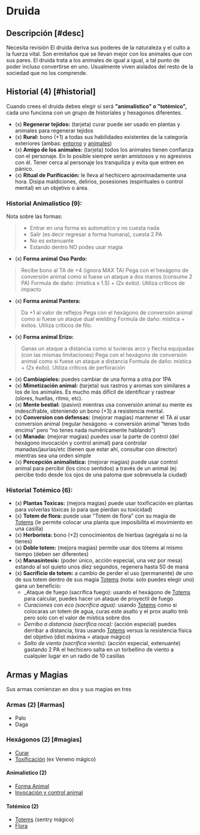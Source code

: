 
# Druida

<Bleed>
  <Screenshot src={druidPic} alt="placeholder" full />
</Bleed>

## Descripción [#desc]

<Callout type="warning" emoji="🔎">
  Necesita revisión
</Callout>
El druida deriva sus poderes de la naturaleza y el culto a la fuerza vital. Son ermitaños
que se llevan mejor con los animales que con sus pares. El druida trata a los animales
de igual a igual, a tal punto de poder incluso convertirse en uno. Usualmente 
viven aislados del resto de la sociedad que no los comprende.

## Historial (4) [#historial]
Cuando crees el druida debes elegir si será **"animalístico" o "totémico",** cada uno funciona con un grupo de historiales y hexagonos diferentes.

- (x) **Regenerar tejidos:** (tarjeta) curar puede ser usado en plantas y animales para regenerar tejidos
- (x) **Rural:** bono (+1) a todas sus habilidades existentes de la categoría exteriores (ambas: [entorno](/docs/list-skills/individual#cat-ext-entorno) y [animales](/docs/list-skills/individual#cat-ext-animales))
- (x) **Amigo de los animales:** (tarjeta) todos los animales tienen confianza con el personaje. En lo posible siempre serán amistosos y no agresivos con él. Tener cerca al personaje los tranquiliza y evita que entren en pánico.
- (x) **Ritual de Purificación:** <Pill type="s"/><Pill type="eo"/> le lleva al hechicero aproximadamente una hora. Disipa maldiciones, delirios, posesiones (espirituales o control mental) en un objetivo o área.

### Historial Animalístico (9):
Nota sobre las formas: 
> - Entrar en una forma es automatico y no cuesta nada
> - Salir (es decir regresar a forma humana), cuesta 2 PA
> - No es extenuante
> - Estando dentro NO podes usar magia

- (x) **Forma animal Oso Pardo:**
>  Recibe bono al TA de +4 (ignora MAX TA)
>  Pega con el hexágono de conversión animal como si fuese un ataque a dos manos (consume  2 PA)
>  Formula de daño: (mistica x 1.5) + (2x éxito). Utiliza críticos de impacto
- (x) **Forma animal Pantera:** 
>  Da +1 al valor de reflejos
>  Pega con el hexágono de conversión animal como si fuese un ataque dual wielding
>  Formula de daño: mística + éxitos. Utiliza críticos de filo.
- (x) **Forma animal Erizo:** 
>  Ganas un ataque a distancia como si tuvieras arco y flecha equipadas (con las mismas limitaciones)
>  Pega con el hexágono de conversión animal como si fuese un ataque a distancia
>  Formula de daño: mística + (2x éxito). Utiliza críticos de perforación
- (x) **Cambiapieles:** puedes cambiar de una forma a otra por 1PA
- (x) **Mimetización animal:** (tarjeta) sus rastros y aromas son similares a los de los animales. Es mucho más difícil de identificar y rastrear (olores, huellas, ritmo, etc).
- (x) **Mente bestial:** (pasivo) mientras usa conversión animal su mente es indescifrable, obteniendo un bono (+3) a resistencia mental.
- (x) **Conversion con defensas:** (mejorar magias) mantener el TA al usar conversion animal (regular hexágono -> conversión animal “tenes todo encima” pero “no tenes nada numéricamente hablando”)
- (x) **Manada:** (mejorar magias) puedes usar la parte de control (del hexágono invocación y control animal) para controlar manadas/jaurías/etc (tienen que estar ahí, consultar con director) mientras sea una orden simple
- (x) **Percepción animalistica:** (mejorar magias) puede usar control animal para percibir (los cinco sentidos) a través de un animal (ej: percibe todo desde los ojos de una paloma que sobrevuela la ciudad)

### Historial Totémico (6):
- (x) **Plantas Toxicas:** (mejora magias) puede usar toxificación en plantas para volverlas tóxicas (o para que pierdan su toxicidad)
- (x) **Totem de flora:** puede usar "Totem de flora" con su magia de [Totems](/docs/list-hexagons/e24) (le permite colocar una planta que imposibilita el movimiento en una casilla)
- (x) **Herborista:** bono (+2) conocimientos de hierbas (agrégala si no la tienes)
- (x) **Doble totem:** (mejora magias) permite usar dos tótems al mismo tiempo (deben ser diferentes) 
- (x) **Manasíntesis:** (poder único, acción especial, una vez por mesa) estando al sol quieto unos diez segundos, regenera hasta 50 de maná
- (x) **Sacrificio de totem:** a cambio de perder el uso (permanente) de uno de sus totem dentro de sus magia [Totems](/docs/list-hexagons/e24) (nota: solo puedes elegir uno) gana un beneficio:
    - _Ataque de fuego (sacrifica fuego): usando el hexágono de [Totems](/docs/list-hexagons/e24) para calcular, puedes hacer un ataque de proyectil de fuego
    - _Curaciones con eco (sacrifica agua):_ usando [Totems](/docs/list-hexagons/e24) como si colocaras un totem de agua, curas este asalto y el prox asalto tmb pero solo con el valor de mística sobre dos
    - _Derribo a distancia (sacrifica roca):_ (acción especial) puedes derribar a distancia, tiras usando [Totems](/docs/list-hexagons/e24) versus la resistencia física del objetivo (dist máxima = ataque mágico)
    - _Salto de viento (sacrifica viento):_ (acción especial, extenuante) gastando 2 PA el hechicero salta en un torbellino de viento a cualquier lugar en un radio de 10 casillas

## Armas y Magias
Sus armas comienzan en dos y sus magias en tres

### Armas (2) [#armas]

- Palo
- Daga

### Hexágonos (2) [#magias]

- [Curar](/docs/list-hexagons/e18)
- [Toxificación](/docs/list-hexagons/e15) (ex Veneno mágico)

#### Animalístico (2)

- [Forma Animal](/docs/list-hexagons/e26)
- [Invocación y control animal](/docs/list-hexagons/e05)

#### Totémico (2)

- [Totems](/docs/list-hexagons/e24) (sentry mágico)
- [Flora](/docs/list-hexagons/e03)
